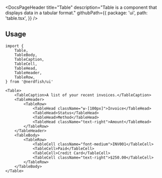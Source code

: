 <DocsPageHeader
	title="Table"
	description="Table is a component that displays data in a tabular format."
	githubPath={{
		package: 'ui',
		path: 'table.tsx',
	}}
/>

<ComponentExample src="/src/app/docs/components/table/example.tsx">
	<TableExample />
</ComponentExample>

## Usage

```tsx
import {
	Table,
	TableBody,
	TableCaption,
	TableCell,
	TableHead,
	TableHeader,
	TableRow,
} from '@nerdfish/ui'
```

```tsx
<Table>
	<TableCaption>A list of your recent invoices.</TableCaption>
	<TableHeader>
		<TableRow>
			<TableHead className="w-[100px]">Invoice</TableHead>
			<TableHead>Status</TableHead>
			<TableHead>Method</TableHead>
			<TableHead className="text-right">Amount</TableHead>
		</TableRow>
	</TableHeader>
	<TableBody>
		<TableRow>
			<TableCell className="font-medium">INV001</TableCell>
			<TableCell>Paid</TableCell>
			<TableCell>Credit Card</TableCell>
			<TableCell className="text-right">$250.00</TableCell>
		</TableRow>
	</TableBody>
</Table>
```
